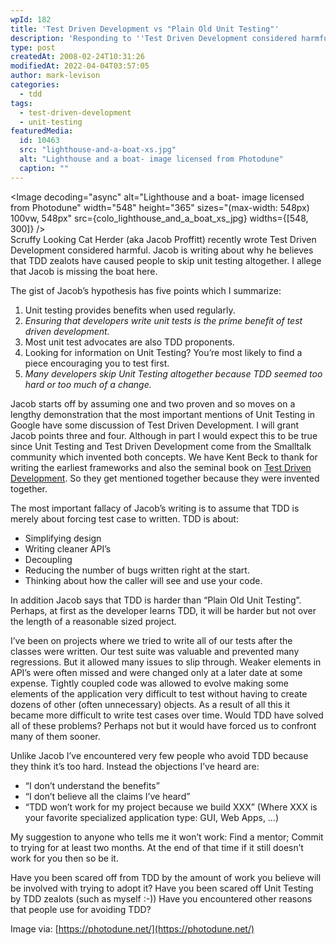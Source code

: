 ```yaml
---
wpId: 182
title: 'Test Driven Development vs "Plain Old Unit Testing"'
description: 'Responding to ''Test Driven Development considered harmful.'' The primary benefits of TTD are simplified design, cleaner APIs, decoupling, and reduced bugs.'
type: post
createdAt: 2008-02-24T10:31:26
modifiedAt: 2022-04-04T03:57:05
author: mark-levison
categories:
  - tdd
tags:
  - test-driven-development
  - unit-testing
featuredMedia:
  id: 10463
  src: "lighthouse-and-a-boat-xs.jpg"
  alt: "Lighthouse and a boat- image licensed from Photodune"
  caption: ""
---
```





<Image decoding="async" alt="Lighthouse and a boat- image licensed from Photodune" width="548" height="365" sizes="(max-width: 548px) 100vw, 548px" src={colo_lighthouse_and_a_boat_xs_jpg} widths={[548, 300]} />  
Scruffy Looking Cat Herder (aka Jacob Proffitt) recently wrote Test Driven Development considered harmful. Jacob is writing about why he believes that TDD zealots have caused people to skip unit testing altogether. I allege that Jacob is missing the boat here.

The gist of Jacob’s hypothesis has five points which I summarize:

1.  Unit testing provides benefits when used regularly.
2.  _Ensuring that developers write unit tests is the prime benefit of test driven development._
3.  Most unit test advocates are also TDD proponents.
4.  Looking for information on Unit Testing? You’re most likely to find a piece encouraging you to test first.
5.  _Many developers skip Unit Testing altogether because TDD seemed too hard or too much of a change._

Jacob starts off by assuming one and two proven and so moves on a lengthy demonstration that the most important mentions of Unit Testing in Google have some discussion of Test Driven Development. I will grant Jacob points three and four. Although in part I would expect this to be true since Unit Testing and Test Driven Development come from the Smalltalk community which invented both concepts. We have Kent Beck to thank for writing the earliest frameworks and also the seminal book on [Test Driven Development](https://www.amazon.com/gp/redirect.html?ie=UTF8&location=http%3A%2F%2Fwww.amazon.com%2FTest-Driven-Development-Addison-Wesley-Signature%2Fdp%2F0321146530%3Fie%3DUTF8%26s%3Dbooks%26qid%3D1196457674%26sr%3D8-6). So they get mentioned together because they were invented together.

The most important fallacy of Jacob’s writing is to assume that TDD is merely about forcing test case to written. TDD is about:

*   Simplifying design
*   Writing cleaner API’s
*   Decoupling
*   Reducing the number of bugs written right at the start.
*   Thinking about how the caller will see and use your code.

In addition Jacob says that TDD is harder than “Plain Old Unit Testing”. Perhaps, at first as the developer learns TDD, it will be harder but not over the length of a reasonable sized project.

I’ve been on projects where we tried to write all of our tests after the classes were written. Our test suite was valuable and prevented many regressions. But it allowed many issues to slip through. Weaker elements in API’s were often missed and were changed only at a later date at some expense. Tightly coupled code was allowed to evolve making some elements of the application very difficult to test without having to create dozens of other (often unnecessary) objects. As a result of all this it became more difficult to write test cases over time. Would TDD have solved all of these problems? Perhaps not but it would have forced us to confront many of them sooner.

Unlike Jacob I’ve encountered very few people who avoid TDD because they think it’s too hard. Instead the objections I’ve heard are:

*   “I don’t understand the benefits”
*   “I don’t believe all the claims I’ve heard”
*   “TDD won’t work for my project because we build XXX” (Where XXX is your favorite specialized application type: GUI, Web Apps, …)

My suggestion to anyone who tells me it won’t work: Find a mentor; Commit to trying for at least two months. At the end of that time if it still doesn’t work for you then so be it.

Have you been scared off from TDD by the amount of work you believe will be involved with trying to adopt it? Have you been scared off Unit Testing by TDD zealots (such as myself :-)) Have you encountered other reasons that people use for avoiding TDD?

Image via: [https://photodune.net/](https://photodune.net/)